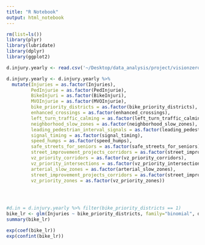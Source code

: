 ```yaml
---
title: "R Notebook"
output: html_notebook
---
```




```r
rm(list=ls())
library(plyr)
library(lubridate)
library(dplyr)
library(ggplot2)
```


```r
d.injury.yearly <- read.csv('~/Desktop/data_analysis/project/visionzero/data/final/injury_yearly_final.csv', header = TRUE)

d.injury.yearly <- d.injury.yearly %>%
  mutate(Injuries = as.factor(Injuries),
         PedInjurie = as.factor(PedInjurie),
         BikeInjuri = as.factor(BikeInjuri),
         MVOInjurie = as.factor(MVOInjurie),
         bike_priority_districts = as.factor(bike_priority_districts),
         enhanced_crossings = as.factor(enhanced_crossings),
         left_turn_traffic_calming = as.factor(left_turn_traffic_calming),
         neighborhood_slow_zones = as.factor(neighborhood_slow_zones), 
         leading_pedestrian_interval_signals = as.factor(leading_pedestrian_interval_signals), 
         signal_timing = as.factor(signal_timing), 
         speed_humps = as.factor(speed_humps), 
         safe_streets_for_seniors = as.factor(safe_streets_for_seniors),
         street_improvement_projects_corridors = as.factor(street_improvement_projects_corridors),
         vz_priority_corridors = as.factor(vz_priority_corridors),
         vz_priority_intersections = as.factor(vz_priority_intersections),
         arterial_slow_zones = as.factor(arterial_slow_zones), 
         street_improvement_projects_corridors = as.factor(street_improvement_projects_corridors),
         vz_priority_zones = as.factor(vz_priority_zones))

  
  
```


```r

#d.in = d.injury.yearly %>% filter(bike_priority_districts == 1)
bike_lr <- glm(Injuries ~ bike_priority_districts, family="binomial", d.injury.yearly)
summary(bike_lr)

exp(coef(bike_lr))
exp(confint(bike_lr))
```


